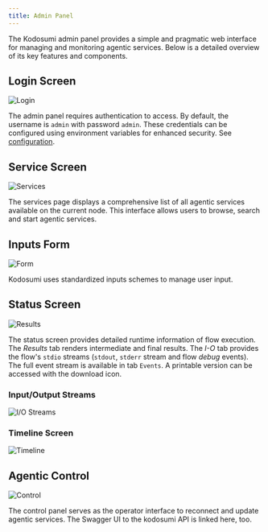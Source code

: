 ```yaml
---
title: Admin Panel
---
```


The Kodosumi admin panel provides a simple and pragmatic web interface for managing and monitoring agentic services. Below is a detailed overview of its key features and components.

## Login Screen
<img src="./panel/thumb/login.png" alt="Login" className="rounded-xl" />

The admin panel requires authentication to access. By default, the username is `admin` with password `admin`. These credentials can be configured using environment variables for enhanced security.  See [configuration](./config.md).

## Service Screen
<img src="./panel/thumb/services.png" alt="Services" className="rounded-xl" />

The services page displays a comprehensive list of all agentic services available on the current node. This interface allows users to browse, search and start agentic services.

## Inputs Form
<img src="./panel/thumb/form.png" alt="Form" className="rounded-xl" />

Kodosumi uses standardized inputs schemes to manage user input.

## Status Screen
<img src="./panel/thumb/status.png" alt="Results" className="rounded-xl" />

The status screen provides detailed runtime information of flow execution. The _Results_ tab renders intermediate and final results. The _I-O_ tab provides the flow's `stdio` streams (`stdout`, `stderr` stream and flow _debug_ events). The full event stream is available in tab `Events`. A printable version can be accessed with the download icon.

### Input/Output Streams
<img src="./panel/thumb/i-o.png" alt="I/O Streams" className="rounded-xl" />

### Timeline Screen
<img src="./panel/thumb/timeline.png" alt="Timeline" className="rounded-xl" />

## Agentic Control
<img src="./panel/thumb/control.png" alt="Control" className="rounded-xl" />

The control panel serves as the operator interface to reconnect and update agentic services. The Swagger UI to the kodosumi API is linked here, too.
